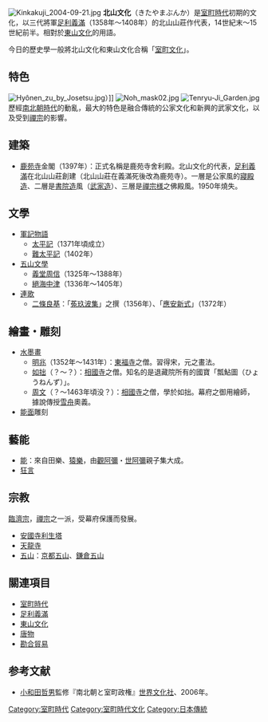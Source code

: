 {{about|日本室町时代初期的文化|越南的史前文化|北山文化 (越南)}}
{{Refimprove|time=2016-04-14T05:06:27+00:00}}
[[File:Kinkakuji_2004-09-21.jpg|thumb]]
'''北山文化'''（きたやまぶんか）是[[室町時代|室町時代]]初期的文化，以三代將軍[[足利義滿|足利義滿]]（1358年～1408年）的北山山莊作代表，14世紀末～15世紀前半。相對於[[東山文化_(日本)|東山文化]]的用語。

今日的歷史學一般將北山文化和東山文化合稱「[[室町文化|室町文化]]」。

== 特色 ==
[[File:Hyônen_zu_by_Josetsu.jpg|thumb]]）]]
[[File:Noh_mask02.jpg|right]]
[[File:Tenryu-Ji_Garden.jpg|thumb]]
歷經[[南北朝_(日本)|南北朝時代]]的動亂，最大的特色是融合傳統的公家文化和新興的武家文化，以及受到[[禪宗|禪宗]]的影響。

== 建築 ==
*[[鹿苑寺|鹿苑寺]]金閣（1397年）：正式名稱是鹿苑寺舍利殿。北山文化的代表，[[足利義滿|足利義滿]]在北山山莊創建（北山山莊在義滿死後改為鹿苑寺）。一層是公家風的[[寢殿造|寢殿造]]、二層是[[書院造|書院造]]風（[[武家造|武家造]]）、三層是[[禪宗様|禪宗様]]之佛殿風。1950年燒失。

== 文學 ==
*[[軍記物語|軍記物語]]
**[[太平記|太平記]]（1371年頃成立）
**[[難太平記|難太平記]]（1402年）
*[[五山文學|五山文學]]
**[[義堂周信|義堂周信]]（1325年～1388年）
**[[絕海中津|絕海中津]]（1336年～1405年）
*[[連歌|連歌]]
**[[二條良基|二條良基]]：「[[菟玖波集|菟玖波集]]」之撰（1356年）、「[[應安新式|應安新式]]」（1372年）

== 繪畫・雕刻 ==
*[[水墨畫|水墨畫]]
**[[明兆|明兆]]（1352年～1431年）：[[東福寺|東福寺]]之僧。習得宋，元之畫法。
**[[如拙|如拙]]（？～？）：[[相國寺|相國寺]]之僧。知名的是退藏院所有的國寶「瓢鮎圖（ひょうねんず）」。
**[[周文|周文]]（？～1463年頃没？）：[[相國寺|相國寺]]之僧，學於如拙。幕府之御用繪師，據說傳授[[雪舟|雪舟]]奧義。
*[[能面|能面]]雕刻

== 藝能 ==
*[[能|能]]：來自田樂、[[猿樂|猿樂]]，由[[觀阿彌|觀阿彌]]・[[世阿彌|世阿彌]]親子集大成。
*[[狂言|狂言]]

== 宗教 ==
[[臨濟宗|臨濟宗]]，[[禪宗|禪宗]]之一派，受幕府保護而發展。
*[[安國寺利生塔|安國寺利生塔]]
*[[天龍寺|天龍寺]]
*[[五山|五山]]：[[京都五山|京都五山]]、[[鎌倉五山|鎌倉五山]]

== 關連項目 ==
*[[室町時代|室町時代]]
*[[足利義滿|足利義滿]]
*[[東山文化_(日本)|東山文化]]
*[[唐物|唐物]]
*[[勘合貿易|勘合貿易]]

== 参考文献 ==
* [[小和田哲男|小和田哲男]]監修『南北朝と室町政権』[[世界文化社|世界文化社]]、2006年。

{{日本文化史區分}}
[[Category:室町時代|Category:室町時代]]
[[Category:室町時代文化|Category:室町時代文化]]
[[Category:日本傳統|Category:日本傳統]]